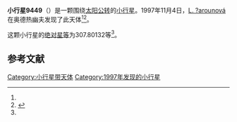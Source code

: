 {{Infobox planet
| bgcolour = #FFFFC0
| name = 9449 Petrbondy
| symbol = 
| image = 
| caption = 
| discovery = yes
| discovery_ref = 
| discoverer = [[L._?arounová|L. ?arounová]]
| discovery_site = [[奥德热幽夫|奥德热幽夫]] 
| discovered = 1997年11月4日
| designations = yes
| mp_name = 
| named_after = 
| alt_names = 1997 VU2/ 1989 AA2 / 1991 NE6
| mp_category = [[主带小行星|主带小行星]]
| orbit_ref = <ref name="a">[http://ssd.jpl.nasa.gov/sbdb.cgi?sstr=9449 9449 Petrbondy] {{Wayback|url=http://ssd.jpl.nasa.gov/sbdb.cgi?sstr=9449 |date=20140902011009 }}，小行星數據庫瀏覽器（JPL Small-Body Database Browser）－[[美国国家航空航天局|美国国家航空航天局]]喷气推进实验室</ref>
| epoch = 2456400.5 (2013年4月18日更新)
| aphelion = {{convert|3.1713984|AU|km|3|abbr=on|lk=out}}
| perihelion = {{convert|2.8053928|AU|km|3|abbr=on}}
| semimajor = {{convert|2.9883956|AU|km|3|abbr=on}}
| eccentricity = 0.0612378
| period = 1886.929028 [[日|日]]<br />5.17[[儒略年|儒略年]]
| avg_speed = 
| inclination = 8.91382
| asc_node = 293.10999
| mean_anomaly = 
| arg_peri = 307.80132
| satellites = 
| physical_characteristics = yes
| dimensions = 
| mass = 
| density = 
| surface_grav = 
| escape_velocity = 
| sidereal_day = 
| axial_tilt = 
| pole_ecliptic_lat = 
| pole_ecliptic_lon = 
| albedo = 
| temperatures= 
| temp_name1 = 
| mean_temp_1 = 
| max_temp_1 = 
| temp_name2 = 
| max_temp_2 = 
| spectral_type = 
| abs_magnitude = 307.80132
}}

'''小行星9449'''（{{lang-en|9449 Petrbondy}}）是一颗围绕[[太阳|太阳]][[公转|公转]]的[[小行星|小行星]]。1997年11月4日，[[L._?arounová|L. ?arounová]]在奥德热幽夫发现了此天体<ref name="a" /><ref>{{cite news|title=小行星列表|url=http://cfa-www.harvard.edu/iau/lists/NumberedMPs.txt|accessdate=2013-07-08|newspaper=哈佛大学|archive-date=2008-05-17|archive-url=https://web.archive.org/web/20080517010638/http://cfa-www.harvard.edu/iau/lists/NumberedMPs.txt|dead-url=no}}</ref>。

这颗小行星的[[绝对星等|绝对星等]]为307.80132等<ref name="a" />。

==参考文献==
{{reflist}}
{{Minor Planet Number|[[小行星9448|小行星9448]]|[[小行星9450|小行星9450]]}}

{{小天体}}

[[Category:小行星带天体|Category:小行星带天体]]
[[Category:1997年发现的小行星|Category:1997年发现的小行星]]

{{asteroid-stub}}